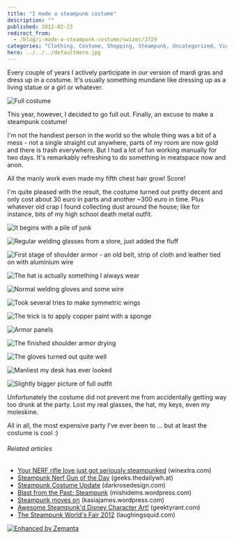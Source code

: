 ```yaml
---
title: "I made a steampunk costume"
description: ""
published: 2012-02-23
redirect_from:
  - /blog/i-made-a-steampunk-costume/swizec/3729
categories: "Clothing, Costume, Shopping, Steampunk, Uncategorized, Victorian era"
hero: ../../../defaultHero.jpg
---
```


Every couple of years I actively participate in our version of mardi gras and dress up in a costume. It's usually something mundane like dressing up as a living statue or a girl or whatever.

![Full costume](https://swizec.com/blog/wp-content/uploads/2012/02/tumblr_lzud2o2A4V1qekjngo1_5003.jpg "Full costume")

This year, however, I decided to go full out. Finally, an excuse to make a steampunk costume!

I'm not the handiest person in the world so the whole thing was a bit of a mess - not a single straight cut anywhere, parts of my room are now gold and there is trash everywhere. But I had a lot of fun working manually for two days. It's remarkably refreshing to do something in meatspace now and anon.

All the manly work even made my fifth chest hair grow! Score!

I'm quite pleased with the result, the costume turned out pretty decent and only cost about 30 euro in parts and another ~300 euro in time. Plus whatever old crap I found collecting dust around the house; like for instance, bits of my high school death metal outfit.

![It begins with a pile of junk](https://swizec.com/blog/wp-content/uploads/2012/02/tumblr_lzpj40CCuq1qekjngo1_5005.jpg "It begins with a pile of junk")

![Regular welding glasses from a store, just added the fluff](https://swizec.com/blog/wp-content/uploads/2012/02/tumblr_lzpnlcFYDv1qekjngo1_5004.jpg "Regular welding glasses from a store, just added the fluff")

![First stage of shoulder armor - an old belt, strip of cloth and leather tied on with aluminium wire](https://swizec.com/blog/wp-content/uploads/2012/02/tumblr_lzpv4nKIQy1qekjngo1_5004.jpg "First stage of shoulder armor - an old belt, strip of cloth and leather tied on with aluminium wire")

![The hat is actually something I always wear](https://swizec.com/blog/wp-content/uploads/2012/02/tumblr_lzqox0thrJ1qekjngo1_5004.jpg "The hat is actually something I always wear")

![Normal welding gloves and some wire](https://swizec.com/blog/wp-content/uploads/2012/02/photo1-1024x764.jpg "Normal welding gloves and some wire")

![Took several tries to make symmetric wings](https://swizec.com/blog/wp-content/uploads/2012/02/photo-13-1024x764.jpg "Took several tries to make symmetric wings")

![The trick is to apply copper paint with a sponge](https://swizec.com/blog/wp-content/uploads/2012/02/tumblr_lzqwrcTn2l1qekjngo1_5004.jpg "The trick is to apply copper paint with a sponge")

![Armor panels](https://swizec.com/blog/wp-content/uploads/2012/02/tumblr_lzr07u1kEI1qekjngo1_5004.jpg "Armor panels")

![The finished shoulder armor drying ](https://swizec.com/blog/wp-content/uploads/2012/02/tumblr_lzr4m789651qekjngo1_5004.jpg "The finished shoulder armor drying ")

![The gloves turned out quite well](https://swizec.com/blog/wp-content/uploads/2012/02/tumblr_lzr80yr3Lq1qekjngo1_5004.jpg "The gloves turned out quite well")

![Manliest my desk has ever looked](https://swizec.com/blog/wp-content/uploads/2012/02/photo-22-764x1024.jpg "Manliest my desk has ever looked")

![Slightly bigger picture of full outfit](https://swizec.com/blog/wp-content/uploads/2012/02/tumblr_lzud2o2A4V1qekjngo1_5003.jpg "Slightly bigger picture of full outfit")

Unfortunately the costume did not prevent me from accidentally getting way too drunk at the party. Lost my real glasses, the hat, my keys, even my moleskine.

All in all, the most expensive party I've ever been to ... but at least the costume is cool :)

###### Related articles

- [Your NERF rifle love just got seriously steampunked](http://www.winextra.com/2012/02/your-nerf-rifle-love-just-got-seriously-steampunked/) (winextra.com)
- [Steampunk Nerf Gun of the Day](http://geeks.thedailywh.at/2012/02/22/steampunk-nerf-gun-of-the-day/) (geeks.thedailywh.at)
- [Steampunk Costume Update](http://darkrosedesign.com/2012/02/15/steampunk-costume-update/) (darkrosedesign.com)
- [Blast from the Past: Steampunk](http://mishidems.wordpress.com/2012/02/21/blast-from-the-past-steampunk/) (mishidems.wordpress.com)
- [Steampunk moves on](http://kasiajames.wordpress.com/2012/01/25/steampunk-moves-on/) (kasiajames.wordpress.com)
- [Awesome Steampunk'd Disney Character Art!](http://geektyrant.com/news/2011/12/19/awesome-steampunkd-disney-character-art.html) (geektyrant.com)
- [The Steampunk World's Fair 2012](http://laughingsquid.com/the-steampunk-worlds-fair-2012/) (laughingsquid.com)

[![Enhanced by Zemanta](https://img.zemanta.com/zemified_e.png?x-id=16f65399-a0a0-445f-a88d-a612c62a3c13)](http://www.zemanta.com/ "Enhanced by Zemanta")
